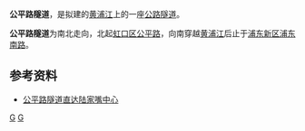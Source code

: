 {{SH Future infrastructure}}
'''公平路隧道'''，是拟建的[[黄浦江|黄浦江]]上的一座[[公路|公路]][[隧道|隧道]]。

'''公平路隧道'''为南北走向，北起[[虹口区|虹口区]][[公平路|公平路]]，向南穿越[[黄浦江|黄浦江]]后止于[[浦东新区|浦东新区]][[浦东南路|浦东南路]]。


==参考资料==
*[http://news.sina.com.cn/o/2008-04-10/014013711499s.shtml 公平路隧道直达陆家嘴中心] {{Wayback|url=http://news.sina.com.cn/o/2008-04-10/014013711499s.shtml |date=20180929063011 }}



{{Tunnel-stub}}
{{SH-stub}}
{{上海桥隧}}
[[Category:中国公路隧道|G]]
[[Category:黄浦江隧道|G]]